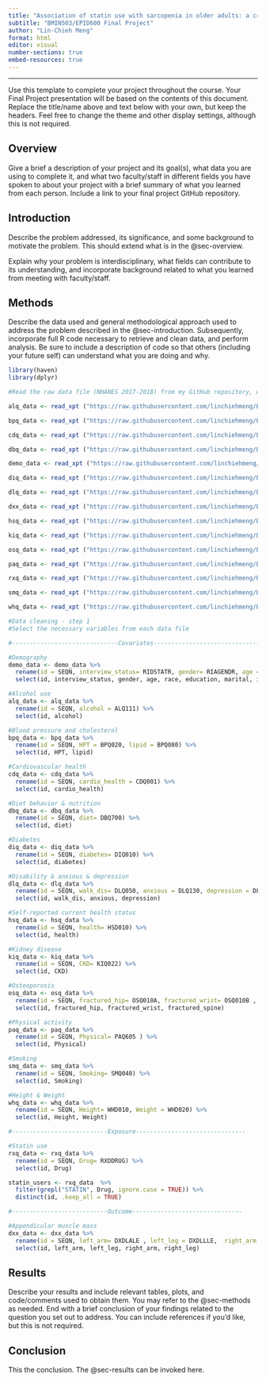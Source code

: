 ---
title: "Association of statin use with sarcopenia in older adults: a cross-sectional study"
subtitle: "BMIN503/EPID600 Final Project"
author: "Lin-Chieh Meng"
format: html
editor: visual
number-sections: true
embed-resources: true
---

------------------------------------------------------------------------

Use this template to complete your project throughout the course. Your Final Project presentation will be based on the contents of this document. Replace the title/name above and text below with your own, but keep the headers. Feel free to change the theme and other display settings, although this is not required.

## Overview {#sec-overview}

Give a brief a description of your project and its goal(s), what data you are using to complete it, and what two faculty/staff in different fields you have spoken to about your project with a brief summary of what you learned from each person. Include a link to your final project GitHub repository.

## Introduction {#sec-introduction}

Describe the problem addressed, its significance, and some background to motivate the problem. This should extend what is in the @sec-overview.

Explain why your problem is interdisciplinary, what fields can contribute to its understanding, and incorporate background related to what you learned from meeting with faculty/staff.

## Methods {#sec-methods}

Describe the data used and general methodological approach used to address the problem described in the @sec-introduction. Subsequently, incorporate full R code necessary to retrieve and clean data, and perform analysis. Be sure to include a description of code so that others (including your future self) can understand what you are doing and why.

```{r}
library(haven)
library(dplyr)
```

```{r}
#Read the raw data file (NHANES 2017-2018) from my GitHub repository, where the raw data has been uploaded.

alq_data <- read_xpt ("https://raw.githubusercontent.com/linchiehmeng/BMIN503_Final_Project/master/ALQ_J.XPT")

bpq_data <- read_xpt ("https://raw.githubusercontent.com/linchiehmeng/BMIN503_Final_Project/master/BPQ_J.XPT")

cdq_data <- read_xpt ("https://raw.githubusercontent.com/linchiehmeng/BMIN503_Final_Project/master/CDQ_J.XPT")

dbq_data <- read_xpt ("https://raw.githubusercontent.com/linchiehmeng/BMIN503_Final_Project/master/DBQ_J.XPT")

demo_data <- read_xpt ("https://raw.githubusercontent.com/linchiehmeng/BMIN503_Final_Project/master/DEMO_J.XPT")

diq_data <- read_xpt ("https://raw.githubusercontent.com/linchiehmeng/BMIN503_Final_Project/master/DIQ_J.XPT")

dlq_data <- read_xpt ("https://raw.githubusercontent.com/linchiehmeng/BMIN503_Final_Project/master/DLQ_J.XPT")

dxx_data <- read_xpt ("https://raw.githubusercontent.com/linchiehmeng/BMIN503_Final_Project/master/DXX_J.XPT")

hsq_data <- read_xpt ("https://raw.githubusercontent.com/linchiehmeng/BMIN503_Final_Project/master/HSQ_J.XPT")

kiq_data <- read_xpt ("https://raw.githubusercontent.com/linchiehmeng/BMIN503_Final_Project/master/KIQ_U_J.XPT")

osq_data <- read_xpt ("https://raw.githubusercontent.com/linchiehmeng/BMIN503_Final_Project/master/OSQ_J.XPT")

paq_data <- read_xpt ("https://raw.githubusercontent.com/linchiehmeng/BMIN503_Final_Project/master/PAQ_J.XPT")

rxq_data <- read_xpt ("https://raw.githubusercontent.com/linchiehmeng/BMIN503_Final_Project/master/RXQ_RX_J.XPT")

smq_data <- read_xpt ("https://raw.githubusercontent.com/linchiehmeng/BMIN503_Final_Project/master/SMQ_J.XPT")

whq_data <- read_xpt ("https://raw.githubusercontent.com/linchiehmeng/BMIN503_Final_Project/master/WHQ_J.XPT")
```

```{r}
#Data cleaning - step 1
#Select the necessary variables from each data file

#------------------------------Covariates------------------------------

#Demography
demo_data <- demo_data %>%
  rename(id = SEQN, interview_status= RIDSTATR, gender= RIAGENDR, age = RIDAGEYR, race = RIDRETH3, education = DMDEDUC2, marital = DMDMARTL, income = INDHHIN2) %>%
  select(id, interview_status, gender, age, race, education, marital, income )

#Alcohol use
alq_data <- alq_data %>%
  rename(id = SEQN, alcohol = ALQ111) %>%
  select(id, alcohol)

#Blood pressure and cholesterol 
bpq_data <- bpq_data %>%
  rename(id = SEQN, HPT = BPQ020, lipid = BPQ080) %>%
  select(id, HPT, lipid)

#Cardiovascular health
cdq_data <- cdq_data %>%
  rename(id = SEQN, cardio_health = CDQ001) %>%
  select(id, cardio_health)

#Diet behavior & nutrition
dbq_data <- dbq_data %>%
  rename(id = SEQN, diet= DBQ700) %>%
  select(id, diet)

#Diabetes
diq_data <- diq_data %>%
  rename(id = SEQN, diabetes= DIQ010) %>%
  select(id, diabetes)

#Disability & anxious & depression
dlq_data <- dlq_data %>%
  rename(id = SEQN, walk_dis= DLQ050, anxious = DLQ130, depression = DLQ170 ) %>%
  select(id, walk_dis, anxious, depression)

#Self-reported current health status
hsq_data <- hsq_data %>%
  rename(id = SEQN, health= HSD010) %>%
  select(id, health)

#Kidney disease
kiq_data <- kiq_data %>%
  rename(id = SEQN, CKD= KIQ022) %>%
  select(id, CKD)

#Osteoporosis
osq_data <- osq_data %>%
  rename(id = SEQN, fractured_hip= OSQ010A, fractured_wrist= OSQ010B , fractured_spine= OSQ010C) %>%
  select(id, fractured_hip, fractured_wrist, fractured_spine)

#Physical activity
paq_data <- paq_data %>%
  rename(id = SEQN, Physical= PAQ605 ) %>%
  select(id, Physical)

#Smoking
smq_data <- smq_data %>%
  rename(id = SEQN, Smoking= SMQ040) %>%
  select(id, Smoking)

#Height & Weight
whq_data <- whq_data %>%
  rename(id = SEQN, Height= WHD010, Weight = WHD020) %>%
  select(id, Height, Weight)

#---------------------------Exposure-------------------------------

#Statin use
rxq_data <- rxq_data %>%
  rename(id = SEQN, Drug= RXDDRUG) %>%
  select(id, Drug)

statin_users <- rxq_data  %>%
  filter(grepl("STATIN", Drug, ignore.case = TRUE)) %>%
  distinct(id, .keep_all = TRUE)

#---------------------------Outcome-------------------------------

#Appendicular muscle mass
dxx_data <- dxx_data %>%
  rename(id = SEQN, left_arm= DXDLALE , left_leg = DXDLLLE,  right_arm = DXDRALE,  right_leg = DXDRLLE ) %>%
  select(id, left_arm, left_leg, right_arm, right_leg)
```

## Results {#sec-results}

Describe your results and include relevant tables, plots, and code/comments used to obtain them. You may refer to the @sec-methods as needed. End with a brief conclusion of your findings related to the question you set out to address. You can include references if you'd like, but this is not required.

## Conclusion

This the conclusion. The @sec-results can be invoked here.
